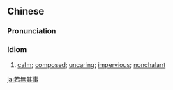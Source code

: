 {{also|若无其事}}
==Chinese==
{{zh-forms|s=若无其事|lit=as if nothing had happened}}

===Pronunciation===
{{zh-pron
|m=ruòwúqíshì
|c=joek6 mou4 kei4 si6
|cat=id
}}

===Idiom===
{{zh-idiom}}

# [[calm]]; [[composed]]; [[uncaring]]; [[impervious]]; [[nonchalant]]

[[ja:若無其事]]